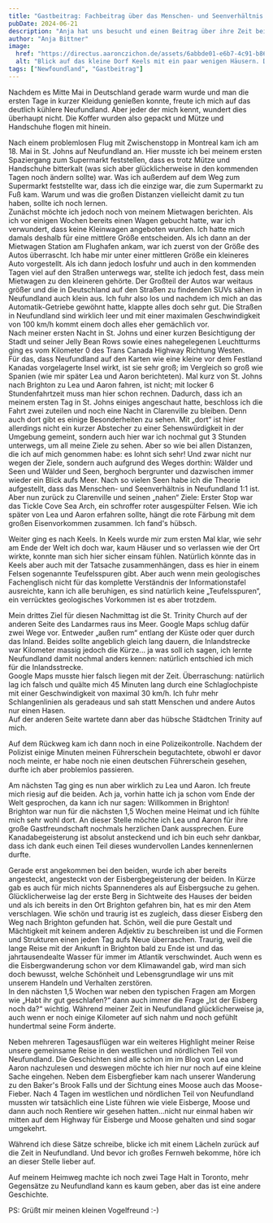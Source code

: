 ```yaml
---
title: "Gastbeitrag: Fachbeitrag über das Menschen- und Seenverhältnis in Neufundland"
pubDate: 2024-06-21
description: "Anja hat uns besucht und einen Beitrag über ihre Zeit bei uns geschrieben."
author: "Anja Bittner"
image:
  href: "https://directus.aaronczichon.de/assets/6abbde01-e6b7-4c91-b861-6dbbe4327e37.JPG?quality=70&width=1600"
  alt: "Blick auf das kleine Dorf Keels mit ein paar wenigen Häusern. Dahinter das Meer."
tags: ["Newfoundland", "Gastbeitrag"]
---
```



Nachdem es Mitte Mai in Deutschland gerade warm wurde und man die ersten Tage in kurzer Kleidung genießen konnte, freute ich mich auf das deutlich kühlere Neufundland. Aber jeder der mich kennt, wundert dies überhaupt nicht. Die Koffer wurden also gepackt und Mütze und Handschuhe flogen mit hinein.

Nach einem problemlosen Flug mit Zwischenstopp in Montreal kam ich am 18. Mai in St. Johns auf Neufundland an. Hier musste ich bei meinem ersten Spaziergang zum Supermarkt feststellen, dass es trotz Mütze und Handschuhe bitterkalt (was sich aber glücklicherweise in den kommenden Tagen noch ändern sollte) war. Was ich außerdem auf dem Weg zum Supermarkt feststellte war, dass ich die einzige war, die zum Supermarkt zu Fuß kam. Warum und was die großen Distanzen vielleicht damit zu tun haben, sollte ich noch lernen.  
Zunächst möchte ich jedoch noch von meinem Mietwagen berichten. Als ich vor einigen Wochen bereits einen Wagen gebucht hatte, war ich verwundert, dass keine Kleinwagen angeboten wurden. Ich hatte mich damals deshalb für eine mittlere Größe entscheiden. Als ich dann an der Mietwagen Station am Flughafen ankam, war ich zuerst von der Größe des Autos überrascht. Ich habe mir unter einer mittleren Größe ein kleineres Auto vorgestellt. Als ich dann jedoch losfuhr und auch in den kommenden Tagen viel auf den Straßen unterwegs war, stellte ich jedoch fest, dass mein Mietwagen zu den kleineren gehörte. Der Großteil der Autos war weitaus größer und die in Deutschland auf den Straßen zu findenden SUVs sähen in Neufundland auch klein aus. Ich fuhr also los und nachdem ich mich an das Automatik-Getriebe gewöhnt hatte, klappte alles doch sehr gut. Die Straßen in Neufundland sind wirklich leer und mit einer maximalen Geschwindigkeit von 100 km/h kommt einem doch alles eher gemächlich vor.  
Nach meiner ersten Nacht in St. Johns und einer kurzen Besichtigung der Stadt und seiner Jelly Bean Rows sowie eines nahegelegenen Leuchtturms ging es vom Kilometer 0 des Trans Canada Highway Richtung Westen.  
Für das, dass Neufundland auf den Karten wie eine kleine vor dem Festland Kanadas vorgelagerte Insel wirkt, ist sie sehr groß; im Vergleich so groß wie Spanien (wie mir später Lea und Aaron berichteten). Mal kurz von St. Johns nach Brighton zu Lea und Aaron fahren, ist nicht; mit locker 6 Stundenfahrtzeit muss man hier schon rechnen. Dadurch, dass ich an meinem ersten Tag in St. Johns einiges angeschaut hatte, beschloss ich die Fahrt zwei zuteilen und noch eine Nacht in Clarenville zu bleiben. Denn auch dort gibt es einige Besonderheiten zu sehen. Mit „dort“ ist hier allerdings nicht ein kurzer Abstecher zu einer Sehenswürdigkeit in der Umgebung gemeint, sondern auch hier war ich nochmal gut 3 Stunden unterwegs, um all meine Ziele zu sehen. Aber so wie bei allen Distanzen, die ich auf mich genommen habe: es lohnt sich sehr! Und zwar nicht nur wegen der Ziele, sondern auch aufgrund des Weges dorthin: Wälder und Seen und Wälder und Seen, berghoch bergrunter und dazwischen immer wieder ein Blick aufs Meer. Nach so vielen Seen habe ich die Theorie aufgestellt, dass das Menschen- und Seenverhältnis in Neufundland 1:1 ist.  
Aber nun zurück zu Clarenville und seinen „nahen“ Ziele: Erster Stop war das Tickle Cove Sea Arch, ein schroffer roter ausgespülter Felsen. Wie ich später von Lea und Aaron erfahren sollte, hängt die rote Färbung mit dem großen Eisenvorkommen zusammen. Ich fand's hübsch.

<DirectusImage assetId="9653d7ec-6503-49b2-b4cc-9d9915b3b048.JPG" />

Weiter ging es nach Keels. In Keels wurde mir zum ersten Mal klar, wie sehr am Ende der Welt ich doch war, kaum Häuser und so verlassen wie der Ort wirkte, konnte man sich hier sicher einsam fühlen. Natürlich könnte das in Keels aber auch mit der Tatsache zusammenhängen, dass es hier in einem Felsen sogenannte Teufelsspuren gibt. Aber auch wenn mein geologisches Fachenglisch nicht für das komplette Verständnis der Informationstafel ausreichte, kann ich alle beruhigen, es sind natürlich keine „Teufelsspuren“, ein verrücktes geologisches Vorkommen ist es aber trotzdem.

<DirectusImage assetId="6abbde01-e6b7-4c91-b861-6dbbe4327e37.JPG" />

<DirectusImage assetId="bc162eba-b9fe-4170-854d-4be25463f876.JPG" />

Mein drittes Ziel für diesen Nachmittag ist die St. Trinity Church auf der anderen Seite des Landarmes raus ins Meer. Google Maps schlug dafür zwei Wege vor. Entweder „außen rum“ entlang der Küste oder quer durch das Inland. Beides sollte angeblich gleich lang dauern, die Inlandstrecke war Kilometer massig jedoch die Kürze... ja was soll ich sagen, ich lernte Neufundland damit nochmal anders kennen: natürlich entschied ich mich für die Inlandsstrecke.  
Google Maps musste hier falsch liegen mit der Zeit. Überraschung: natürlich lag ich falsch und quälte mich 45 Minuten lang durch eine Schlaglochpiste mit einer Geschwindigkeit von maximal 30 km/h. Ich fuhr mehr Schlangenlinien als geradeaus und sah statt Menschen und andere Autos nur einen Hasen.  
Auf der anderen Seite wartete dann aber das hübsche Städtchen Trinity auf mich.

<DirectusImage assetId="a55a26a1-85de-4c04-89c8-686f2bf16221.JPG" />

Auf dem Rückweg kam ich dann noch in eine Polizeikontrolle. Nachdem der Polizist einige Minuten meinen Führerschein begutachtete, obwohl er davor noch meinte, er habe noch nie einen deutschen Führerschein gesehen, durfte ich aber problemlos passieren.

Am nächsten Tag ging es nun aber wirklich zu Lea und Aaron. Ich freute mich riesig auf die beiden. Ach ja, vorhin hatte ich ja schon vom Ende der Welt gesprochen, da kann ich nur sagen: Willkommen in Brighton!  
Brighton war nun für die nächsten 1,5 Wochen meine Heimat und ich fühlte mich sehr wohl dort. An dieser Stelle möchte ich Lea und Aaron für ihre große Gastfreundschaft nochmals herzlichen Dank aussprechen. Eure Kanadabegeisterung ist absolut ansteckend und ich bin euch sehr dankbar, dass ich dank euch einen Teil dieses wundervollen Landes kennenlernen durfte.

Gerade erst angekommen bei den beiden, wurde ich aber bereits angesteckt, angesteckt von der Eisbergbegeisterung der beiden. In Kürze gab es auch für mich nichts Spannenderes als auf Eisbergsuche zu gehen. Glücklicherweise lag der erste Berg in Sichtweite des Hauses der beiden und als ich bereits in den Ort Brighton gefahren bin, hat es mir den Atem verschlagen. Wie schön und traurig ist es zugleich, dass dieser Eisberg den Weg nach Brighton gefunden hat. Schön, weil die pure Gestalt und Mächtigkeit mit keinem anderen Adjektiv zu beschreiben ist und die Formen und Strukturen einen jeden Tag aufs Neue überraschen. Traurig, weil die lange Reise mit der Ankunft in Brighton bald zu Ende ist und das jahrtausendealte Wasser für immer im Atlantik verschwindet. Auch wenn es die Eisbergwanderung schon vor dem Klimawandel gab, wird man sich doch bewusst, welche Schönheit und Lebensgrundlage wir uns mit unserem Handeln und Verhalten zerstören.  
In den nächsten 1,5 Wochen war neben den typischen Fragen am Morgen wie „Habt ihr gut geschlafen?“ dann auch immer die Frage „Ist der Eisberg noch da?“ wichtig. Während meiner Zeit in Neufundland glücklicherweise ja, auch wenn er noch einige Kilometer auf sich nahm und noch gefühlt hundertmal seine Form änderte.

Neben mehreren Tagesausflügen war ein weiteres Highlight meiner Reise unsere gemeinsame Reise in den westlichen und nördlichen Teil von Neufundland. Die Geschichten sind alle schon im im Blog von Lea und Aaron nachzulesen und deswegen möchte ich hier nur noch auf eine kleine Sache eingehen. Neben dem Eisbergfieber kam nach unserer Wanderung zu den Baker's Brook Falls und der Sichtung eines Moose auch das Moose-Fieber. Nach 4 Tagen im westlichen und nördlichen Teil von Neufundland mussten wir tatsächlich eine Liste führen wie viele Eisberge, Moose und dann auch noch Rentiere wir gesehen hatten...nicht nur einmal haben wir mitten auf dem Highway für Eisberge und Moose gehalten und sind sogar umgekehrt.

Während ich diese Sätze schreibe, blicke ich mit einem Lächeln zurück auf die Zeit in Neufundland. Und bevor ich großes Fernweh bekomme, höre ich an dieser Stelle lieber auf.

Auf meinem Heimweg machte ich noch zwei Tage Halt in Toronto, mehr Gegensätze zu Neufundland kann es kaum geben, aber das ist eine andere Geschichte.

PS: Grüßt mir meinen kleinen Vogelfreund :-)
